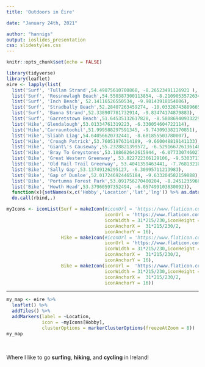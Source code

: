 ```yaml
---
title: 'Outdoors in Éire'

date: "January 24th, 2021"

author: "hannigs"
output: ioslides_presentation
css: slidestyles.css
---
```


```r
knitr::opts_chunk$set(echo = FALSE)
```

```r
library(tidyverse)
library(leaflet)
eire <- lapply(list(
  list('Surf', 'Tullan Strand',54.49875610700868, -8.26523491126921 ),
  list('Surf', 'Rossnowlagh Beach',54.550387300113854, -8.210905357263464),
  list('Surf', 'Inch Beach', 52.14116526550534, -9.98143918154086),
  list('Surf', 'Stradbally Beach',52.28407263459274, -10.03328743889665),
  list('Surf', 'Banna Strand',52.338907781732914, -9.83474174879883),
  list('Surf', 'Garretstown Beach',51.64535132617828, -8.580869409332292),
  list('Hike','Glendalough',53.01334761319223, -6.330054604722114),
  list('Hike','Carrauntoohil',51.999588297591345, -9.743093382170851),
  list('Hike','Sliabh Liag',54.64056620732441, -8.681855503780007),
  list('Hike', 'Croagh Patrick',53.76051976314189, -9.660048819141133),
  list('Hike', 'Giant\'s Causeway',55.2328821399572, -6.529166726136148),
  list('Hike', 'Bray To Greystones',53.188682642615944, -6.077330746027566),
  list('Bike', 'Great Western Greenway', 53.822722366129106, -9.530371704431431),
  list('Bike', 'Old Rail Trail Greenway', 53.4041359463441, -7.768132101774416),
  list('Bike', 'Sally Gap',53.13749126295127, -6.30995711213983),
  list('Bike', 'Gap of Dunloe',52.017246924465184, -9.633204582159888),
  list('Bike', 'Portumna Forest Park',53.091756270400204, -8.245123596839226),
  list('Bike', 'Howth Head',53.37960597352494, -6.057499103830092)), 
  function(x){setNames(x,c('Hobby','Location','lat','lng')) %>% as.data.frame()}) %>%
  do.call(rbind,.)

myIcons <- iconList(Surf = makeIcon(#iconUrl = 'https://www.flaticon.com/premium-icon/icons/svg/3046/3046996.svg',
                                    iconUrl = 'https://www.flaticon.com/svg/vstatic/svg/829/829928.svg?token=exp=1611551647~hmac=0354527da7762a93eb33926405464b09',
                                    iconWidth = 31*215/230,iconHeight = 31, 
                                    iconAnchorX =  31*215/230/2,
                                    iconAnchorY = 16),
                    Hike = makeIcon(#iconUrl = 'https://www.flaticon.com/svg/vstatic/svg/1274/1274794.svg?token=exp=1611549330~hmac=01332e8d647bbfd2188fbaf411b89ffc',
                                    iconUrl = 'https://www.flaticon.com/svg/vstatic/svg/21/21766.svg?token=exp=1611551500~hmac=1f4a0f7f00c1fb2d310c70bbab16ad81',
                                    iconWidth = 31*215/230,iconHeight = 31, 
                                    iconAnchorX =  31*215/230/2,
                                    iconAnchorY = 16),
                    Bike = makeIcon(iconUrl =  'https://www.flaticon.com/svg/vstatic/svg/2932/2932444.svg?token=exp=1611551711~hmac=e1d1b4636d7269394ce1d66639785d10',
                                    iconWidth = 31*215/230,iconHeight = 31, 
                                    iconAnchorX =  31*215/230/2,
                                    iconAnchorY = 16))

```

***

```r

my_map <- eire %>%
  leaflet() %>%
  addTiles() %>%
  addMarkers(label = ~Location, 
             icon = ~myIcons[Hobby],
             clusterOptions = markerClusterOptions(freezeAtZoom = 8))
my_map
```

<br />

Where I like to go **surfing**, **hiking**, and **cycling** in Ireland!
